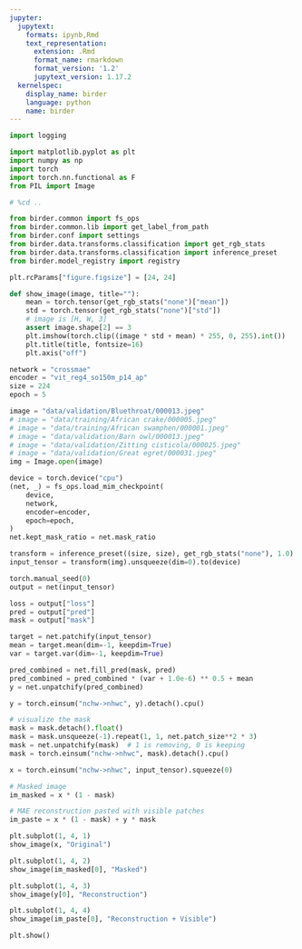 ```yaml
---
jupyter:
  jupytext:
    formats: ipynb,Rmd
    text_representation:
      extension: .Rmd
      format_name: rmarkdown
      format_version: '1.2'
      jupytext_version: 1.17.2
  kernelspec:
    display_name: birder
    language: python
    name: birder
---
```


```python
import logging

import matplotlib.pyplot as plt
import numpy as np
import torch
import torch.nn.functional as F
from PIL import Image
```

```python
# %cd ..
```

```python
from birder.common import fs_ops
from birder.common.lib import get_label_from_path
from birder.conf import settings
from birder.data.transforms.classification import get_rgb_stats
from birder.data.transforms.classification import inference_preset
from birder.model_registry import registry
```

```python
plt.rcParams["figure.figsize"] = [24, 24]
```

```python
def show_image(image, title=""):
    mean = torch.tensor(get_rgb_stats("none")["mean"])
    std = torch.tensor(get_rgb_stats("none")["std"])
    # image is [H, W, 3]
    assert image.shape[2] == 3
    plt.imshow(torch.clip((image * std + mean) * 255, 0, 255).int())
    plt.title(title, fontsize=16)
    plt.axis("off")
```

```python
network = "crossmae"
encoder = "vit_reg4_so150m_p14_ap"
size = 224
epoch = 5

image = "data/validation/Bluethroat/000013.jpeg"
# image = "data/training/African crake/000005.jpeg"
# image = "data/training/African swamphen/000001.jpeg"
# image = "data/validation/Barn owl/000013.jpeg"
# image = "data/validation/Zitting cisticola/000025.jpeg"
# image = "data/validation/Great egret/000031.jpeg"
img = Image.open(image)
```

```python
device = torch.device("cpu")
(net, _) = fs_ops.load_mim_checkpoint(
    device,
    network,
    encoder=encoder,
    epoch=epoch,
)
net.kept_mask_ratio = net.mask_ratio
```

```python
transform = inference_preset((size, size), get_rgb_stats("none"), 1.0)
input_tensor = transform(img).unsqueeze(dim=0).to(device)

torch.manual_seed(0)
output = net(input_tensor)

loss = output["loss"]
pred = output["pred"]
mask = output["mask"]
```

```python
target = net.patchify(input_tensor)
mean = target.mean(dim=-1, keepdim=True)
var = target.var(dim=-1, keepdim=True)
```

```python
pred_combined = net.fill_pred(mask, pred)
pred_combined = pred_combined * (var + 1.0e-6) ** 0.5 + mean
y = net.unpatchify(pred_combined)
```

```python
y = torch.einsum("nchw->nhwc", y).detach().cpu()

# visualize the mask
mask = mask.detach().float()
mask = mask.unsqueeze(-1).repeat(1, 1, net.patch_size**2 * 3)
mask = net.unpatchify(mask)  # 1 is removing, 0 is keeping
mask = torch.einsum("nchw->nhwc", mask).detach().cpu()

x = torch.einsum("nchw->nhwc", input_tensor).squeeze(0)

# Masked image
im_masked = x * (1 - mask)

# MAE reconstruction pasted with visible patches
im_paste = x * (1 - mask) + y * mask

plt.subplot(1, 4, 1)
show_image(x, "Original")

plt.subplot(1, 4, 2)
show_image(im_masked[0], "Masked")

plt.subplot(1, 4, 3)
show_image(y[0], "Reconstruction")

plt.subplot(1, 4, 4)
show_image(im_paste[0], "Reconstruction + Visible")

plt.show()
```
